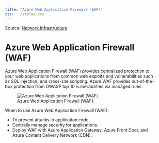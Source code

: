 ```yaml
---
title: "Azure Web Application Firewall (WAF)"
css: ../styles.css
---
```


Source: [Network Infrastructure](https://microsoftlearning.github.io/AZ-305-DesigningMicrosoftAzureInfrastructureSolutions/Instructions/CaseStudy/09-Networkingoption2.html)

# Azure Web Application Firewall (WAF)
Azure Web Application Firewall (WAF) provides centralized protection to your web applications from common web exploits and vulnerabilities such as SQL injection, and cross-site scripting. Azure WAF provides out-of-the-box protection from OWASP top 10 vulnerabilities via managed rules.

![Azure Web Application Firewall (WAF).](../images/azure-web-application-firewall.png)

When to use Azure Web Application Firewall (WAF):

- To prevent attacks in application code.
- Centrally manage security for applications.
- Deploy WAF with Azure Application Gateway, Azure Front Door, and Azure Content Delivery Network (CDN).
